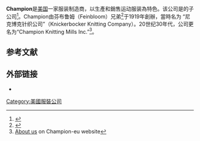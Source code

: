 {{About|美國服裝製造商|日本漫畫雜誌|週刊少年Champion|韓國電影|冠軍大叔}}
{{Infobox company
| name = Champion
| image = 
| image_size = 
| industry = [[纺织业|纺织业]]、[[足部穿著|足部穿著]]
| fate = 
| location_city = [[溫斯頓-撒冷|溫斯頓-撒冷]]
| locations = 28家門店（2018）<ref>{{Cite web |url=https://stores.champion.com/ |title=Champion stores in the United States |publisher=william lyle |date=2018 |access-date=17 Jan 2020 |archive-date=2020-07-28 |archive-url=https://web.archive.org/web/20200728000125/https://stores.champion.com/ |dead-url=no }}{{self-published source}}</ref>
| area_served = {{flat list|
* [[北美洲|北美洲]]
* [[欧洲|欧洲]]
* [[亚洲|亚洲]]
}}
| key_people = 
| products = [[服装|服装]]、[[足部穿著|足部穿著]]
| revenue = 
| parent = {{link-en|汉佰公司|Hanesbrands}}
| homepage = {{URL|https://www.champion.com/|champion.com}}
}}      
'''Champion'''是[[美国|美国]]一家服装制造商，以生產和銷售运动服装為特色。该公司是{{link-en|汉佰公司|Hanesbrands}}的子公司<ref name="tribune">{{Cite news|url=https://www.chicagotribune.com/news/ct-xpm-1989-02-14-8903050345-story.html|title=Sara Lee Adds Champion Sportswear To Wardrobe|author=Key|first=Janet|date=14 February 1989|work=Chicago Tribune|accessdate=17 Jan 2020|archive-date=2020-03-21|archive-url=https://web.archive.org/web/20200321001013/https://www.chicagotribune.com/news/ct-xpm-1989-02-14-8903050345-story.html|dead-url=no}}</ref>。Champion由芬布鲁姆（Feinbloom）兄弟<ref>{{Cite web|title=The History of Champion|url=https://theidleman.com/manual/arrivals/brands/the-history-of-champion/|accessdate=17 Jan 2020|author=|date=13 November 2018|first=|work=The Idle Man|archiveurl=https://web.archive.org/web/20200905002626/https://www.theidleman.com/manual/arrivals/brands/the-history-of-champion/|archivedate=2020-09-05|dead-url=no}}</ref>于1919年創辦，當時名为 “尼克博克针织公司”（Knickerbocker Knitting Company）。20世纪30年代，公司更名为“Champion Knitting Mills Inc.”<ref name="champeu">[http://www.champion-eu.com/about-us About us] {{Wayback|url=http://www.champion-eu.com/about-us |date=20200725144753 }} on Champion-eu website</ref>。  

== 参考文献 ==
{{Reflist}}

== 外部链接 ==
{{Commons category}}
* {{Official website}}

[[Category:美國服裝公司|Category:美國服裝公司]]